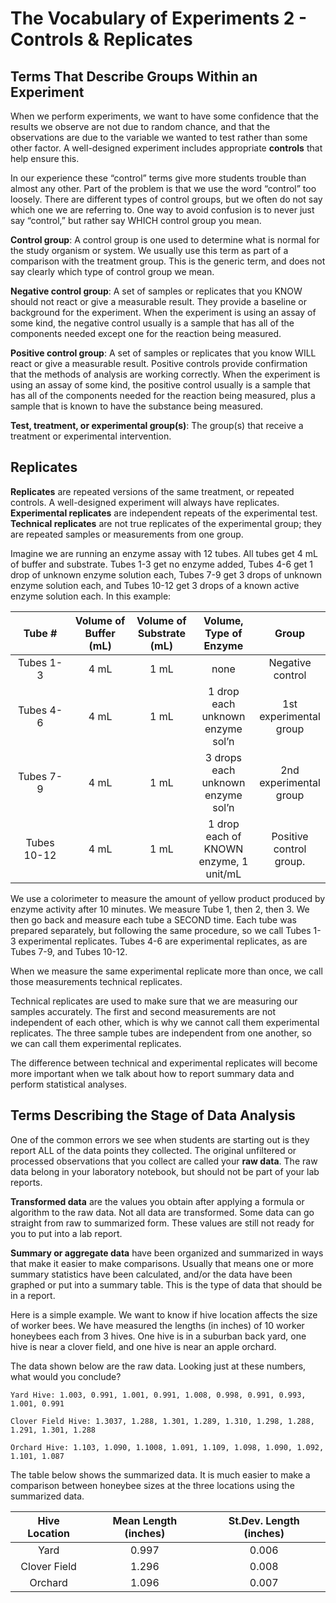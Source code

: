 # The Vocabulary of Experiments 2 - Controls & Replicates {#replicates220}

## Terms That Describe Groups Within an Experiment

When we perform experiments, we want to have some confidence that the results we observe are not due to random chance, and that the observations are due to the variable we wanted to test rather than some other factor. A well-designed experiment includes appropriate __controls__ that help ensure this.

In our experience these "control" terms give more students trouble than almost any other. Part of the problem is that we use the word "control" too loosely. There are different types of control groups, but we often do not say which one we are referring to. One way to avoid confusion is to never just say "control," but rather say WHICH control group you mean.

__Control group__: A control group is one used to determine what is normal for the study organism or system. We usually use this term as part of a comparison with the treatment group. This is the generic term, and does not say clearly which type of control group we mean.

__Negative control group__: A set of samples or replicates that you KNOW should not react or give a measurable result. They provide a baseline or background for the experiment. When the experiment is using an assay of some kind, the negative control usually is a sample that has all of the components needed except one for the reaction being measured.

__Positive control group__: A set of samples or replicates that you know WILL react or give a measurable result. Positive controls provide confirmation that the methods of analysis are working correctly. When the experiment is using an assay of some kind, the positive control usually is a sample that has all of the components needed for the reaction being measured, plus a sample that is known to have the substance being measured. 

__Test, treatment, or experimental group(s)__: The group(s) that receive a treatment or experimental intervention. 


## Replicates

__Replicates__ are repeated versions of the same treatment, or repeated controls. A well-designed experiment will always have replicates. __Experimental replicates__ are independent repeats of the experimental test. __Technical replicates__ are not true replicates of the experimental group; they are repeated samples or measurements from one group. 

Imagine we are running an enzyme assay with 12 tubes. All tubes get 4 mL of buffer and substrate. Tubes 1-3 get no enzyme added, Tubes 4-6 get 1 drop of unknown enzyme solution each, Tubes 7-9 get 3 drops of unknown enzyme solution each, and Tubes 10-12 get 3 drops of a known active enzyme solution each. In this example:

|Tube #|Volume of Buffer (mL)|Volume of Substrate (mL)|Volume, Type of Enzyme|Group|
|:-:|:-:|:-:|:-:|:-:|
Tubes 1-3|4 mL|1 mL|none|Negative control
Tubes 4-6|4 mL|1 mL|1 drop each unknown enzyme sol'n|1st experimental group|
Tubes 7-9|4 mL|1 mL|3 drops each unknown enzyme sol'n|2nd experimental group|
Tubes 10-12|4 mL|1 mL|1 drop each of KNOWN enzyme, 1 unit/mL|Positive control group.  

We use a colorimeter to measure the amount of yellow product produced by enzyme activity after 10 minutes. We measure Tube 1, then 2, then 3. We then go back and measure each tube a SECOND time. Each tube was prepared separately, but following the same procedure, so we call Tubes 1-3 experimental replicates. Tubes 4-6 are experimental replicates, as are Tubes 7-9, and Tubes 10-12.

When we measure the same experimental replicate more than once, we call those measurements technical replicates. 

Technical replicates are used to make sure that we are measuring our samples accurately. The first and second measurements are not independent of each other, which is why we cannot call them experimental replicates. The three sample tubes are independent from one another, so we can call them experimental replicates. 

The difference between technical and experimental replicates will become more important when we talk about how to report summary data and perform statistical analyses.


## Terms Describing the Stage of Data Analysis

One of the common errors we see when students are starting out is they report ALL of the data points they collected. The original unfiltered or processed observations that you collect are called your __raw data__. The raw data belong in your laboratory notebook, but should not be part of your lab reports.  

__Transformed data__ are the values you obtain after applying a formula or algorithm to the raw data. Not all data are transformed. Some data can go straight from raw to summarized form. These values are still not ready for you to put into a lab report. 

__Summary or aggregate data__ have been organized and summarized in ways that make it easier to make comparisons. Usually that means one or more summary statistics have been calculated, and/or the data have been graphed or put into a summary table. This is the type of data that should be in a report.

Here is a simple example. We want to know if hive location affects the size of worker bees. We have measured the lengths (in inches) of 10 worker honeybees each from 3 hives. One hive is in a suburban back yard, one hive is near a clover field, and one hive is near an apple orchard. 

The data shown below are the raw data. Looking just at these numbers, what would you conclude?

`Yard Hive: 1.003, 0.991, 1.001, 0.991, 1.008, 0.998, 0.991, 0.993, 1.001, 0.991`

`Clover Field Hive: 1.3037, 1.288, 1.301, 1.289, 1.310, 1.298, 1.288, 1.291, 1.301, 1.288`

`Orchard Hive: 1.103, 1.090, 1.1008, 1.091, 1.109, 1.098, 1.090, 1.092, 1.101, 1.087`

The table below shows the summarized data. It is much easier to make a comparison between honeybee sizes at the three locations using the summarized data. 

|Hive Location|Mean Length (inches)|St.Dev. Length (inches)|
|:-:|:-:|:-:|
|Yard|0.997|0.006|
|Clover Field|1.296|0.008|
|Orchard|1.096|0.007|


